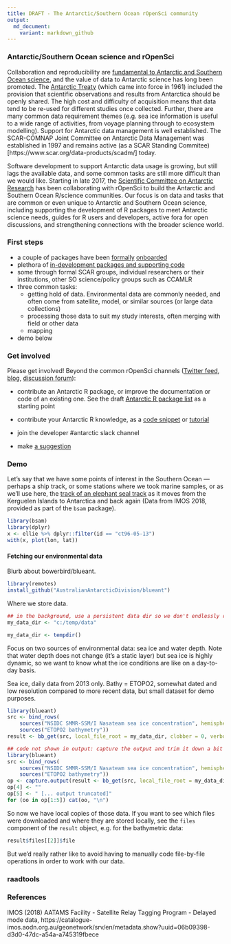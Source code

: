 ```yaml
---
title: DRAFT - The Antarctic/Southern Ocean rOpenSci community
output:
  md_document:
    variant: markdown_github
---
```



### Antarctic/Southern Ocean science and rOpenSci

Collaboration and reproducibility are [fundamental to Antarctic and Southern Ocean science](https://doi.org/10.1038/d41586-018-05369-6), and the value of data to Antarctic science has long been promoted.
The [Antarctic Treaty](https://www.ats.aq/e/ats.htm) (which came into force in 1961) included the provision that scientific observations and results from Antarctica should be openly shared.
The high cost and difficulty of acquisition means that data tend to be re-used for different studies once collected. Further, there are many common data requirement themes (e.g. sea ice information is useful to a wide range of activities, from voyage planning through to ecosystem modelling).
Support for Antarctic data management is well established. The SCAR-COMNAP Joint Committee on Antarctic Data Management was established in 1997 and remains active (as a SCAR Standing Commitee)[https://www.scar.org/data-products/scadm/] today.

Software development to support Antarctic data usage is growing, but still lags the available data, and some common tasks are still more difficult than we would like.
Starting in late 2017, the [Scientific Committee on Antarctic Research](https://www.scar.org/) has been collaborating with rOpenSci to build the Antarctic and Southern Ocean R/science communities. Our focus is on data and tasks that are common or even unique to Antarctic and Southern Ocean science, including supporting the development of R packages to meet Antarctic science needs, guides for R users and developers, active fora for open discussions, and strengthening connections with the broader science world.


### First steps

- a couple of packages have been [formally](https://github.com/ropensci/antanym) [onboarded](https://github.com/ropensci/bowerbird)
- plethora of [in-development packages and supporting code](https://github.com/SCAR/antarctic-r-packages)
- some through formal SCAR groups, individual researchers or their institutions, other SO science/policy groups such as CCAMLR
- three common tasks:
  - getting hold of data. Environmental data are commonly needed, and often come from satellite, model, or similar sources (or large data collections)
  - processing those data to suit my study interests, often merging with field or other data
  - mapping

- demo below


### Get involved

Please get involved! Beyond the common rOpenSci channels ([Twitter feed](https://twitter.com/rOpenSci), [blog](https://ropensci.org/blog/), [discussion forum](https://discuss.ropensci.org/)):

- contribute an Antarctic R package, or improve the documentation or code of an existing one. See the draft [Antarctic R package list](https://github.com/SCAR/antarctic-r-packages) as a starting point

- contribute your Antarctic R knowledge, as a [code snippet](https://github.com/SCAR/rtools) or [tutorial](https://ropensci.org/tutorials/)

- join the developer #antarctic slack channel

- make [a suggestion](https://github.com/SCAR/ropensci/issues)


### Demo

Let's say that we have some points of interest in the Southern Ocean --- perhaps a ship track, or some stations where we took marine samples, or as we'll use here, the [track of an elephant seal track](http://www.meop.net/) as it moves from the Kerguelen Islands to Antarctica and back again (Data from IMOS 2018, provided as part of the `bsam` package).

```r
library(bsam)
library(dplyr)
x <- ellie %>% dplyr::filter(id == "ct96-05-13")
with(x, plot(lon, lat))
```

#### Fetching our environmental data

Blurb about bowerbird/blueant.

```r
library(remotes)
install_github("AustralianAntarcticDivision/blueant")
```

Where we store data.

```r
## in the background, use a persistent data dir so we don't endlessly re-download the data
my_data_dir <- "c:/temp/data"
```

```r
my_data_dir <- tempdir()
```

Focus on two sources of environmental data: sea ice and water depth. Note that water depth does not change (it's a static layer) but sea ice is highly dynamic, so we want to know what the ice conditions are like on a day-to-day basis.

Sea ice, daily data from 2013 only. Bathy = ETOPO2, somewhat dated and low resolution compared to more recent data, but small dataset for demo purposes.

```r
library(blueant)
src <- bind_rows(
    sources("NSIDC SMMR-SSM/I Nasateam sea ice concentration", hemisphere = "south", time_resolutions = "day", years = 2013),
    sources("ETOPO2 bathymetry"))
result <- bb_get(src, local_file_root = my_data_dir, clobber = 0, verbose = TRUE, confirm = NULL)
```


```r
## code not shown in output: capture the output and trim it down a bit
library(blueant)
src <- bind_rows(
    sources("NSIDC SMMR-SSM/I Nasateam sea ice concentration", hemisphere = "south", time_resolutions = "day", years = 2013),
    sources("ETOPO2 bathymetry"))
op <- capture.output(result <- bb_get(src, local_file_root = my_data_dir, clobber = 0, verbose = TRUE, confirm = NULL))
op[4] <- ""
op[5] <- " [... output truncated]"
for (oo in op[1:5]) cat(oo, "\n")
```

So now we have local copies of those data. If you want to see which files were downloaded and where they are stored locally, see the `files` component of the `result` object, e.g. for the bathymetric data:

```r
result$files[[2]]$file
```

But we'd really rather like to avoid having to manually code file-by-file operations in order to work with our data.

### raadtools



### References

IMOS (2018) AATAMS Facility - Satellite Relay Tagging Program - Delayed mode data, https://catalogue-imos.aodn.org.au/geonetwork/srv/en/metadata.show?uuid=06b09398-d3d0-47dc-a54a-a745319fbece



